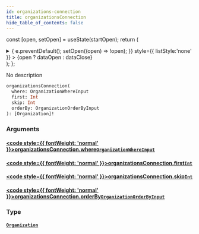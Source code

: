 ```yaml
---
id: organizations-connection
title: organizationsConnection
hide_table_of_contents: false
---
```






const [open, setOpen] = useState(startOpen);
return (
<details {...(open ? { open: true } : {})} className="details" style={{ border:'none', boxShadow:'none', background:'var(--ifm-background-color)' }}>
<summary
onClick={(e) => {
e.preventDefault();
setOpen((open) => !open);
}}
style={{ listStyle:'none' }} >
{open ? dataOpen : dataClose}
</summary>
{open && children}
</details>
);
};

No description

```graphql
organizationsConnection(
  where: OrganizationWhereInput
  first: Int
  skip: Int
  orderBy: OrganizationOrderByInput
): [Organization]!
```

### Arguments

#### [<code style={{ fontWeight: 'normal' }}>organizationsConnection.<b>where</b></code>](#)<Bullet />[`OrganizationWhereInput`](/schema/inputs/organization-where-input) <Badge class="secondary" text="input"/>

>

#### [<code style={{ fontWeight: 'normal' }}>organizationsConnection.<b>first</b></code>](#)<Bullet />[`Int`](/schema/scalars/int) <Badge class="secondary" text="scalar"/>

>

#### [<code style={{ fontWeight: 'normal' }}>organizationsConnection.<b>skip</b></code>](#)<Bullet />[`Int`](/schema/scalars/int) <Badge class="secondary" text="scalar"/>

>

#### [<code style={{ fontWeight: 'normal' }}>organizationsConnection.<b>orderBy</b></code>](#)<Bullet />[`OrganizationOrderByInput`](/schema/enums/organization-order-by-input) <Badge class="secondary" text="enum"/>

>

### Type

#### [`Organization`](/schema/objects/organization) <Badge class="secondary" text="object"/>

>
